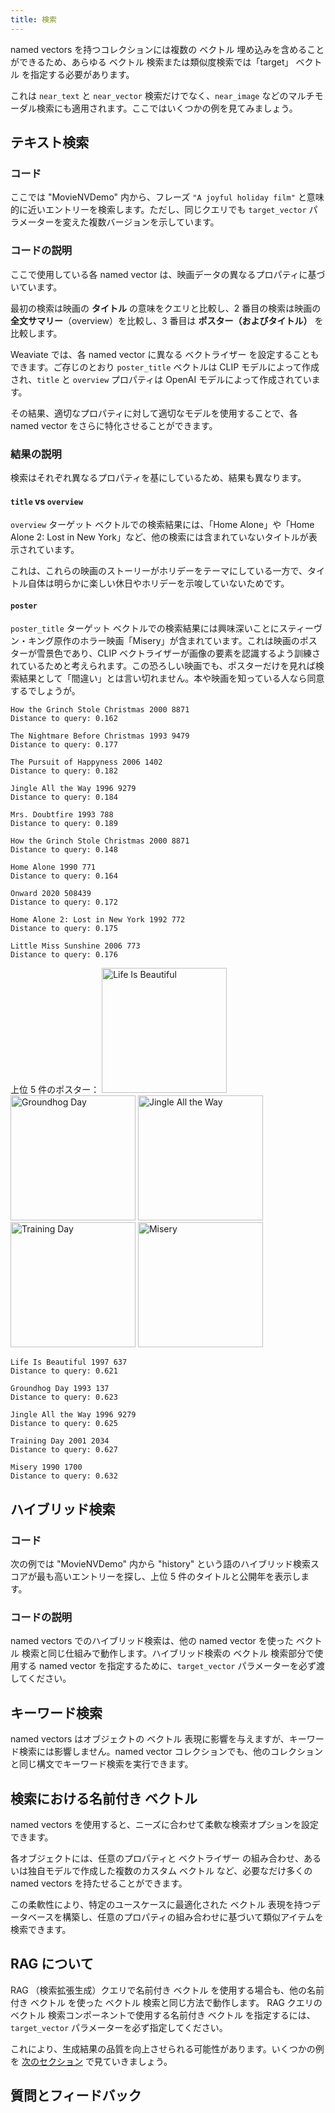 ```yaml
---
title: 検索
---
```



named vectors を持つコレクションには複数の ベクトル 埋め込みを含めることができるため、あらゆる ベクトル 検索または類似度検索では「target」 ベクトル を指定する必要があります。

これは `near_text` と `near_vector` 検索だけでなく、`near_image` などのマルチモーダル検索にも適用されます。ここではいくつかの例を見てみましょう。

## <i class="fa-solid fa-square-chevron-right"></i> テキスト検索

### <i class="fa-solid fa-code"></i> コード

ここでは "MovieNVDemo" 内から、フレーズ `"A joyful holiday film"` と意味的に近いエントリーを検索します。ただし、同じクエリでも `target_vector` パラメーターを変えた複数バージョンを示しています。

<Tabs groupId="targetVector">
  <TabItem value="title" label="Title">
    <FilteredTextBlock
      text={PyCode}
      startMarker="# NVTitleSearch"
      endMarker="# END NVTitleSearch"
      language="py"
    />
  </TabItem>
  <TabItem value="overview" label="Overview">
    <FilteredTextBlock
      text={PyCode}
      startMarker="# NVOverviewSearch"
      endMarker="# END NVOverviewSearch"
      language="py"
    />
  </TabItem>
  <TabItem value="poster" label="Poster">
    <FilteredTextBlock
      text={PyCode}
      startMarker="# NVPosterSearch"
      endMarker="# END NVPosterSearch"
      language="py"
    />
  </TabItem>
</Tabs>

### <i class="fa-solid fa-chalkboard"></i> コードの説明

ここで使用している各 named vector は、映画データの異なるプロパティに基づいています。

最初の検索は映画の **タイトル** の意味をクエリと比較し、2 番目の検索は映画の **全文サマリー**（overview）を比較し、3 番目は **ポスター（およびタイトル）** を比較します。

Weaviate では、各 named vector に異なる ベクトライザー を設定することもできます。ご存じのとおり `poster_title` ベクトルは CLIP モデルによって作成され、`title` と `overview` プロパティは OpenAI モデルによって作成されています。

その結果、適切なプロパティに対して適切なモデルを使用することで、各 named vector をさらに特化させることができます。

### <i class="fa-solid fa-chalkboard"></i> 結果の説明

検索はそれぞれ異なるプロパティを基にしているため、結果も異なります。

#### `title` vs `overview`

`overview` ターゲット ベクトルでの検索結果には、「Home Alone」や「Home Alone 2: Lost in New York」など、他の検索には含まれていないタイトルが表示されています。

これは、これらの映画のストーリーがホリデーをテーマにしている一方で、タイトル自体は明らかに楽しい休日やホリデーを示唆していないためです。

#### `poster`

`poster_title` ターゲット ベクトルでの検索結果には興味深いことにスティーヴン・キング原作のホラー映画「Misery」が含まれています。これは映画のポスターが雪景色であり、CLIP ベクトライザーが画像の要素を認識するよう訓練されているためと考えられます。この恐ろしい映画でも、ポスターだけを見れば検索結果として「間違い」とは言い切れません。本や映画を知っている人なら同意するでしょうが。

<Tabs groupId="targetVector">
  <TabItem value="title" label="Title">

```text
How the Grinch Stole Christmas 2000 8871
Distance to query: 0.162

The Nightmare Before Christmas 1993 9479
Distance to query: 0.177

The Pursuit of Happyness 2006 1402
Distance to query: 0.182

Jingle All the Way 1996 9279
Distance to query: 0.184

Mrs. Doubtfire 1993 788
Distance to query: 0.189
```

  </TabItem>
  <TabItem value="overview" label="Overview">

```text
How the Grinch Stole Christmas 2000 8871
Distance to query: 0.148

Home Alone 1990 771
Distance to query: 0.164

Onward 2020 508439
Distance to query: 0.172

Home Alone 2: Lost in New York 1992 772
Distance to query: 0.175

Little Miss Sunshine 2006 773
Distance to query: 0.176
```

  </TabItem>
  <TabItem value="poster" label="Poster">

上位 5 件のポスター：
<img src="https://raw.githubusercontent.com/weaviate-tutorials/edu-datasets/main/posters/637_poster.jpg" alt="Life Is Beautiful" width="200" />
<img src="https://raw.githubusercontent.com/weaviate-tutorials/edu-datasets/main/posters/137_poster.jpg" alt="Groundhog Day" width="200" />
<img src="https://raw.githubusercontent.com/weaviate-tutorials/edu-datasets/main/posters/9279_poster.jpg" alt="Jingle All the Way" width="200" />
<img src="https://raw.githubusercontent.com/weaviate-tutorials/edu-datasets/main/posters/2034_poster.jpg" alt="Training Day" width="200" />
<img src="https://raw.githubusercontent.com/weaviate-tutorials/edu-datasets/main/posters/1700_poster.jpg" alt="Misery" width="200" />

```text
Life Is Beautiful 1997 637
Distance to query: 0.621

Groundhog Day 1993 137
Distance to query: 0.623

Jingle All the Way 1996 9279
Distance to query: 0.625

Training Day 2001 2034
Distance to query: 0.627

Misery 1990 1700
Distance to query: 0.632
```

  </TabItem>
</Tabs>

## <i class="fa-solid fa-square-chevron-right"></i> ハイブリッド検索

### <i class="fa-solid fa-code"></i> コード

次の例では "MovieNVDemo" 内から "history" という語のハイブリッド検索スコアが最も高いエントリーを探し、上位 5 件のタイトルと公開年を表示します。

<FilteredTextBlock
  text={PyCode}
  startMarker="# MetadataHybridSearch"
  endMarker="# END MetadataHybridSearch"
  language="py"
/>

### <i class="fa-solid fa-chalkboard"></i> コードの説明

named vectors でのハイブリッド検索は、他の named vector を使った ベクトル 検索と同じ仕組みで動作します。ハイブリッド検索の ベクトル 検索部分で使用する named vector を指定するために、`target_vector` パラメーターを必ず渡してください。

## <i class="fa-solid fa-square-chevron-right"></i> キーワード検索

named vectors はオブジェクトの ベクトル 表現に影響を与えますが、キーワード検索には影響しません。named vector コレクションでも、他のコレクションと同じ構文でキーワード検索を実行できます。

## <i class="fa-solid fa-square-chevron-right"></i> 検索における名前付き ベクトル

named vectors を使用すると、ニーズに合わせて柔軟な検索オプションを設定できます。

各オブジェクトには、任意のプロパティと ベクトライザー の組み合わせ、あるいは独自モデルで作成した複数のカスタム ベクトル など、必要なだけ多くの named vectors を持たせることができます。

この柔軟性により、特定のユースケースに最適化された ベクトル 表現を持つデータベースを構築し、任意のプロパティの組み合わせに基づいて類似アイテムを検索できます。
## <i class="fa-solid fa-square-chevron-right"></i> RAG について

 RAG （検索拡張生成）クエリで名前付き ベクトル を使用する場合も、他の名前付き ベクトル を使った ベクトル 検索と同じ方法で動作します。 RAG クエリの ベクトル 検索コンポーネントで使用する名前付き ベクトル を指定するには、`target_vector` パラメーターを必ず指定してください。

これにより、生成結果の品質を向上させられる可能性があります。いくつかの例を [次のセクション](./20_use_cases.mdx) で見ていきましょう。


## 質問とフィードバック


<DocsFeedback/>